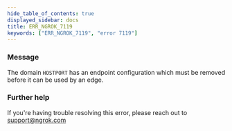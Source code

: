 ```yaml
---
hide_table_of_contents: true
displayed_sidebar: docs
title: ERR_NGROK_7119
keywords: ["ERR_NGROK_7119", "error 7119"]
---
```


### Message

The domain `HOSTPORT` has an endpoint configuration which must be removed before it can be used by an edge.

### Further help

If you're having trouble resolving this error, please reach out to [support@ngrok.com](mailto:support@ngrok.com?subject=Help%20with%20ERR_NGROK_7119)
